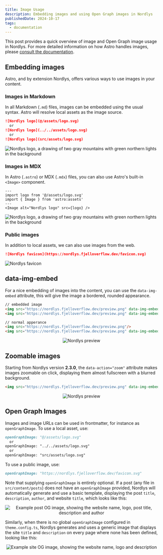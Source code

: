 ```yaml
---
title: Image Usage
description: Embedding images and using Open Graph images in Nordlys
publishedDate: 2024-10-17
tags:
  - documentation
---
```

This post provides a quick overview of image and Open Graph image usage in Nordlys. For more detailed information on how Astro handles images, please [consult the documentation](https://docs.astro.build/en/guides/images/).


## Embedding images

Astro, and by extension Nordlys, offers various ways to use images in your content.

### Images in Markdown

In all Markdown (`.md`) files, images can be embedded using the usual syntax. Astro will resolve local assets as the image source.

```markdown src/content/posts/my-post.md
![Nordlys logo](@/assets/logo.svg)
  or
![Nordlys logo](../../assets/logo.svg)
  or
![Nordlys logo](src/assets/logo.svg)
```

<Image alt="Nordlys logo, a drawing of two gray mountains with green northern lights in the background" src={logo} loading="lazy" class="w-1/3 md:w-1/6 mx-auto"/>

### Images in MDX

In Astro (`.astro`) or  MDX (`.mdx`) files, you can also use Astro's built-in `<Image>` component.

```astro src/pages/my-page.astro
---
import logo from '@/assets/logo.svg'
import { Image } from 'astro:assets'
---
<Image alt="Nordlys logo" src={logo} />
```

<Image alt="Nordlys logo, a drawing of two gray mountains with green northern lights in the background" src={logo} loading="lazy" class="w-1/3 md:w-1/6 mx-auto"/>

### Public images

In addition to local assets, we can also use images from the web.

```markdown src/pages/my-page.md
![Nordlys favicon](https://nordlys.fjelloverflow.dev/favicon.svg)
```

<Image alt="Nordlys favicon" src="/favicon.svg" loading="lazy" width={128} height={128} class="mx-auto"/>

## data-img-embed

For a nice embedding of images into the content, you can use the `data-img-embed` attribute, this will give the image a bordered, rounded appearance.

```markdown src/pages/my-page.md
// embedded image
<img src="https://nordlys.fjelloverflow.dev/preview.png" data-img-embed/>
<img src="https://nordlys.fjelloverflow.dev/preview.png" data-img-embed="true"/>

// normal apperance
<img src="https://nordlys.fjelloverflow.dev/preview.png"/>
<img src="https://nordlys.fjelloverflow.dev/preview.png" data-img-embed="false"/>

```

<div align="center">
<Image alt="Nordlys preview" src="https://nordlys.fjelloverflow.dev/preview.png" loading="lazy" height={252} width={480} data-img-embed/>
</div>

## Zoomable images

Starting from Nordlys version **2.3.0**, the `data-action="zoom"` attribute makes images zoomable on click, displaying them almost fullscreen with a blurred background.

```markdown src/pages/my-page.md
<img src="https://nordlys.fjelloverflow.dev/preview.png" data-img-embed data-action="zoom"/>
```

<div align="center">
<Image alt="Nordlys preview" src="https://nordlys.fjelloverflow.dev/preview.png" loading="lazy" height={252} width={480} data-img-embed data-action="zoom"/>
</div>

## Open Graph Images

Images and image URLs can be used in frontmatter, for instance as `openGraphImage`. To use a local asset, use:

```md src/content/posts/my-post.md
openGraphImage: "@/assets/logo.svg"
  or
openGraphImage: "../../assets/logo.svg"
  or
openGraphImage: "src/assets/logo.svg"
```

To use a public image, use:

```md src/content/posts/my-post.md
openGraphImage: "https://nordlys.fjelloverflow.dev/favicon.svg"
```

Note that supplying `openGraphImage` is entirely optional. If a post (any file in `src/content/posts`) does not have an `openGraphImage` provided, Nordlys will automatically generate and use a basic template, displaying the post `title`, `description`, `author`, and website `title`, which looks like this:

<div align="center">
<Image alt="Example post OG image, showing the website name, logo, post title, description and author" src="https://nordlys.fjelloverflow.dev/posts/using-images.png" loading="lazy" height={252} width={480} data-img-embed data-action="zoom"/>
</div>

Similarly, when there is no global `openGraphImage` configured in `theme.config.ts`, Nordlys generates and uses a generic image that displays the site `title` and `description` on every page where none has been defined, looking like this:

<div align="center">
<Image alt="Example site OG image, showing the website name, logo and description" src="https://nordlys.fjelloverflow.dev/ogImage.png" loading="lazy" height={252} width={480} data-img-embed data-action="zoom"/>
</div>
